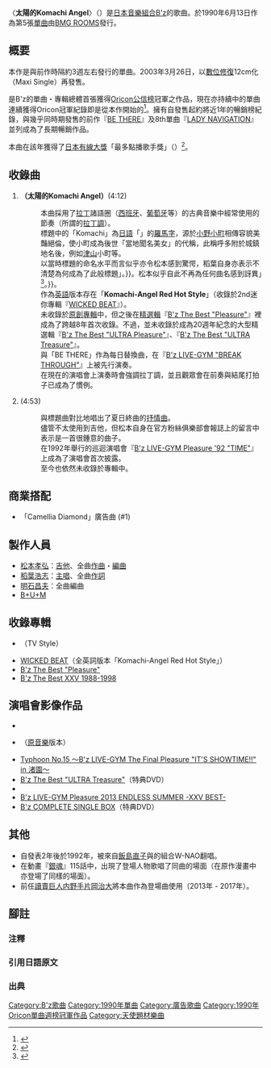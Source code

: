 {{Pathnav|B'z|[[B'z作品列表|B'z作品列表]]|frame=1}}
{{Infobox song
| name       = 太陽的Komachi Angel<br/>（{{lang|ja|太陽のKomachi Angel}}）
| type       = [[單曲|單曲]]
| artist     = [[B'z|B'z]]
| cover      = B'z 5th Single.png
| album      = [[B'z_The_Best_"Pleasure"|B'z The Best "Pleasure"]]
| A-side     = 
| B-side     = {{lang|ja|Good-bye Holy Days}}
| released   = {{Plainlist|
* 1990年6月13日
* 2003年3月26日 (再發售)
}}
| format     = {{Hlist-comma|[[Mini_CD|8cm]][[單曲|單曲]]|[[卡式錄音帶|單曲卡帶]]|[[單曲|Maxi Single]] (再發售)}}
| recorded   = 
| genre      = {{Hlist-comma|[[J-POP|J-POP]]|[[流行搖滾|流行搖滾]]}}
| length     = 4分12秒
| label      = {{Plainlist|
* [[VERMILLION_RECORDS|BMG ROOMS]] (8cm單曲)
* [[VERMILLION_RECORDS|VERMILLION RECORDS]] (Maxi Single)
}}
| writer     = {{Plainlist|
* [[稻葉浩志|稻葉浩志]] (作詞)
* [[松本孝弘|松本孝弘]] (作曲)
}}
| producer   = [[中島正雄|中島正雄]]
| certification = * 雙白金（[[日本唱片協會|日本唱片協會]]）<ref>{{Cite web |url=https://www.riaj.or.jp/f/data/cert/gd.html |title=一般社団法人 日本レコード協会 |publisher=[[日本唱片協會|日本唱片協會]] |accessdate=2020-01-14 |archive-date=2015-09-24 |archive-url=https://web.archive.org/web/20150924121449/http://www.riaj.or.jp/data/others/gold/201106.html |dead-url=no }}</ref>
| chart_position = * 週榜第1位（[[Oricon公信榜|Oricon]]）
* 週榜第10位（再發盤・Oricon）
* 1990年6月度月榜第15位（Oricon）
* 1990年度年榜第27位（Oricon）
| prev_title = [[BE_THERE|BE THERE]]
| prev_year  = 1990
| next_title = [[Easy_Come,_Easy_Go!|Easy Come, Easy Go!]]
| next_year  = 1990
| misc       = {{Extra track listing
  | Album      = B'z The Best "Pleasure"
  | Type       = greatest
  | prev_track = {{lang|ja|[[LADY_NAVIGATION|LADY NAVIGATION]]}}
  | prev_no    = 8
  | this_track = '''{{lang|ja|太陽のKomachi Angel}}'''
  | track_no   = 9
  | next_track = {{lang|ja|BE THERE}}
  | next_no    = 10
  }}{{External music video|{{YouTube|_46q__aRHAA|「太陽のKomachi Angel (Live ver./B'z LIVE-GYM Pleasure '91)」}}| Upper caption = 演唱會影像（Short ver.）}}
}}
〈'''太陽的Komachi Angel'''〉（{{jpn|j='''太陽のKomachi Angel'''|hg=たいようのコマチエンジェル|rm=Taiyou no Komachi Angel}}）是[[日本|日本]][[音樂組合|音樂組合]][[B'z|B'z]]的歌曲。於1990年6月13日作為第5張[[單曲|單曲]]由[[VERMILLION_RECORDS|BMG ROOMS]]發行。

== 概要 ==
本作是與前作時隔約3週左右發行的單曲。2003年3月26日，以[[數位修復|數位修復]]12cm化（Maxi Single）再發售。

是B'z的單曲・專輯總體首張獲得[[Oricon公信榜|Oricon公信榜]]冠軍之作品，現在亦持續中的單曲連續獲得Oricon冠軍紀錄即是從本作開始的<ref>{{Cite news|url=http://www.oricon.co.jp/news/2092743/full/|title=【オリコン】B'z、49作連続49作目首位 2年ぶりシングルで|newspaper=ORICON NEWS|publisher=[[Oricon|Oricon]]|date=2017-06-20|accessdate=2018-10-17|archive-date=2018-10-18|archive-url=https://web.archive.org/web/20181018043130/https://www.oricon.co.jp/news/2092743/full/|dead-url=no}}</ref>。擁有自發售起約將近1年的暢銷榜紀錄，與幾乎同時期發售的前作『[[BE_THERE|BE THERE]]』及8th單曲『[[LADY_NAVIGATION|LADY NAVIGATION]]』並列成為了長期暢銷作品。

本曲在該年獲得了[[日本有線大獎|日本有線大獎]]「最多點播歌手獎」（{{lang|ja|最多リクエスト歌手賞}}）<ref>{{Cite web |title=B'zさんの受賞履歴 ： 日本有線大賞 |url=http://ranking.cansystem.info/grandprix/artist/?q=B%27z |publisher=有線放送キャンシステム株式会社 |accessdate=2019-11-23 |archive-date=2020-05-21 |archive-url=https://web.archive.org/web/20200521194747/http://ranking.cansystem.info/grandprix/artist/?q=B%27z |dead-url=no }}</ref>。

== 收錄曲 ==
# '''{{lang|ja|太陽のKomachi Angel}}（太陽的Komachi Angel）'''(4:12)
#: 本曲採用了[[拉丁|拉丁]]諸語圈（[[西班牙|西班牙]]、[[葡萄牙|葡萄牙]]等）的古典音樂中經常使用的節奏（所謂的[[拉丁美洲音樂|拉丁調]]）。
#: 標題中的「Komachi」為[[日語|日語]]「{{lang|ja|{{ruby|小|こ|ja}}{{ruby|町|まち|ja}}}}」的[[日語羅馬字|羅馬字]]，源於[[小野小町|小野小町]]相傳容貌美豔絕倫，使小町成為後世「當地聞名美女」的代稱，此稱呼多附於城鎮地名後，例如[[津山市|津山]]小町等。
#: 以當時標題的命名水平而言似乎亦令松本感到驚愕，稻葉自身亦表示不清楚為何成為了此般標題{{Refnest|group="注"|過去稻葉曾表示「正打算來取一個日語風格並具有衝擊性的標題時，腦海裡忽然從『可愛（Kawaii）』這個詞彙中，浮現出了『小町（Komachi）』這個詞{{#tag:ref|{{lang|ja|「日本語っぽくてインパクトのあるものにしようと考えていたら、『かわいい』という言葉からふっと、『こまち (komachi)』という言葉が浮かんだ」}}|group="原文"}}」。}}。松本似乎自此不再為任何曲名感到訝異{{Refnest|group="注"|「[[ギリギリchop|ギリギリchop]]」（極限chop）「[[ultra_soul|ultra soul]]」「[[愛のバクダン|愛のバクダン]]」（愛的炸彈）等。在『ギリギリchop』發售時的訪談中，松本表示「不，事到如今不論出現什麼⋯我已不會再感到訝異{{#tag:ref|{{lang|ja|「いや、ワタクシはもう⋯今更何がきても驚かないの、別に」}}|group="原文"}}」<ref>{{Cite journal|title=be with!|volume=42|publisher=[[B'z_Party|B'z Party]]|date=1999-06}}</ref>。}}。
#: 作為[[英語|英語]]版本存在「'''Komachi-Angel Red Hot Style'''」（收錄於2nd迷你專輯『[[WICKED_BEAT|WICKED BEAT]]』）。
#: 未收錄於[[錄音室專輯|原創專輯]]中，但之後在[[精選輯|精選輯]]『[[B'z_The_Best_"Pleasure"|B'z The Best "Pleasure"]]』裡成為了跨越8年首次收錄。不過，並未收錄於成為20週年紀念的大型精選輯『[[B'z_The_Best_"ULTRA_Pleasure"|B'z The Best "ULTRA Pleasure"]]』、『[[B'z_The_Best_"ULTRA_Treasure"|B'z The Best "ULTRA Treasure"]]』{{Refnest|group="注"|但是，在『[[B'z_The_Best_"ULTRA_Treasure"|B'z The Best "ULTRA Treasure"]]』的特典DVD中收錄了同曲的演唱會影像。}}。
#: 與「BE THERE」作為每日替換曲，在『[[LIVE-GYM|B'z LIVE-GYM "BREAK THROUGH"]]』上被先行演奏。
#: 在現在的演唱會上演奏時會強調拉丁調，並且觀眾會在前奏與結尾打拍子已成為了慣例。
# '''{{lang|ja|Good-bye Holy Days}}''' (4:53)
#: 與標題曲對比地唱出了夏日終曲的[[敘事曲|抒情曲]]。
#: 儘管不太使用到吉他，但松本自身在官方粉絲俱樂部會報誌上的留言中表示是一首很鍾意的曲子。
#: 在1992年舉行的巡迴演唱會『[[LIVE-GYM_#1989年_-_1993年|B'z LIVE-GYM Pleasure '92 "TIME"]]』上成為了演唱會首次披露。
#: 至今也依然未收錄於專輯中。

== 商業搭配 ==
* {{link-ja|三貴}}「Camellia Diamond」廣告曲 (#1)

== 製作人員 ==
* [[松本孝弘|松本孝弘]]：[[吉他|吉他]]、全曲[[作曲|作曲]]・[[編曲|編曲]]
* [[稻葉浩志|稻葉浩志]]：[[主唱|主唱]]、全曲[[作詞|作詞]]
* [[明石昌夫|明石昌夫]]：全曲編曲
* [[B'z#B+U+M|B+U+M]]

== 收錄專輯 ==
'''{{lang|ja|太陽のKomachi Angel}}'''
* {{link-ja|B'z TV Style SONGLESS VERSION}}（TV Style）
* [[WICKED_BEAT|WICKED BEAT]]（全英詞版本「Komachi-Angel Red Hot Style」）
* [[B'z_The_Best_"Pleasure"|B'z The Best "Pleasure"]]
* [[B'z_The_Best_XXV_1988-1998|B'z The Best XXV 1988-1998]]

== 演唱會影像作品 ==
'''{{lang|ja|太陽のKomachi Angel}}'''
* {{link-ja|JUST ANOTHER LIFE}}
* {{link-ja|"BUZZ!!" THE MOVIE}}（[[原音樂|原音樂]]版本）
* [[Typhoon_No.15_～B'z_LIVE-GYM_The_Final_Pleasure_"IT'S_SHOWTIME!!"_in_渚園～|Typhoon No.15 ～B'z LIVE-GYM The Final Pleasure "IT'S SHOWTIME!!" in 渚園～]]
* [[B'z_The_Best_"ULTRA_Treasure"|B'z The Best "ULTRA Treasure"]]（特典DVD）
* {{link-ja|B'z LIVE in なんば 2006 & B'z SHOWCASE 2007 -19- at Zepp Tokyo}}
* [[B'z_LIVE-GYM_Pleasure_2013_ENDLESS_SUMMER_-XXV_BEST-|B'z LIVE-GYM Pleasure 2013 ENDLESS SUMMER -XXV BEST-]]
* [[B'z_COMPLETE_SINGLE_BOX|B'z COMPLETE SINGLE BOX]]（特典DVD）

== 其他 ==
* 自發表2年後於1992年，被來自[[飯島直子|飯島直子]]與{{link-ja|網濱直子|網浜直子}}的組合W-NAO翻唱。
* 在動畫『[[銀魂|銀魂]]』115話中，出現了登場人物歌唱了同曲的場面（在原作漫畫中亦登場了同樣的場面）。
* 前任[[讀賣巨人|讀賣巨人]][[内野手|内野手]][[片岡治大|片岡治大]]將本曲作為登場曲使用（2013年 - 2017年）。

== 腳註 ==
{{腳註幫助}}
=== 注釋 ===
{{Reflist|group="注"}}
=== 引用日語原文 ===
{{Reflist|group="原文"}}
=== 出典 ===
{{Reflist}}

{{B'z}}
{{DEFAULTSORT:Taiyou no Komachi Angel}}
{{Oricon單曲週榜冠軍 (1990年)|1990年6月25日}}

[[Category:B'z歌曲|Category:B'z歌曲]]
[[Category:1990年單曲|Category:1990年單曲]]
[[Category:廣告歌曲|Category:廣告歌曲]]
[[Category:1990年Oricon單曲週榜冠軍作品|Category:1990年Oricon單曲週榜冠軍作品]]
[[Category:天使題材樂曲|Category:天使題材樂曲]]